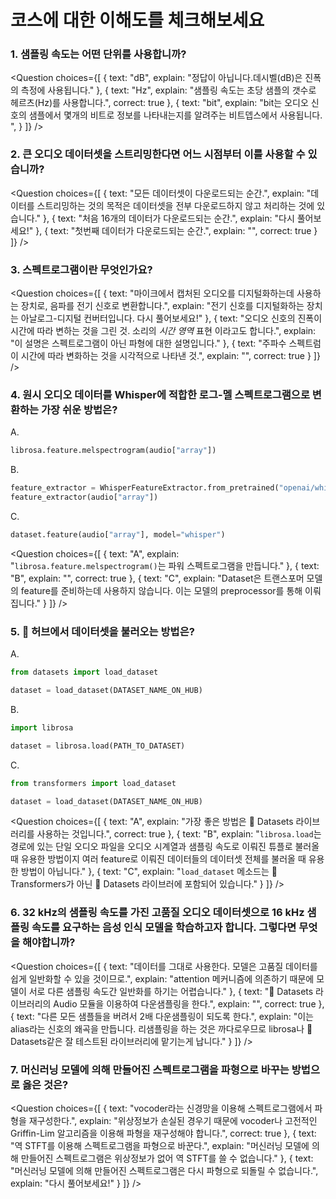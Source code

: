<!-- DISABLE-FRONTMATTER-SECTIONS -->

# 코스에 대한 이해도를 체크해보세요

### 1. 샘플링 속도는 어떤 단위를 사용합니까?

<Question
	choices={[
		{
			text: "dB",
			explain: "정답이 아닙니다.데시벨(dB)은 진폭의 측정에 사용됩니다."
		},
		{
			text: "Hz",
			explain: "샘플링 속도는 초당 샘플의 갯수로 헤르츠(Hz)를 사용합니다.",
			correct: true
		},
		{
			text: "bit",
			explain: "bit는 오디오 신호의 샘플에서 몇개의 비트로 정보를 나타내는지를 알려주는 비트뎁스에서 사용됩니다. ",
		}
	]}
/>

### 2. 큰 오디오 데이터셋을 스트리밍한다면 어느 시점부터 이를 사용할 수 있습니까?

<Question
	choices={[
		{
			text: "모든 데이터셋이 다운로드되는 순간.",
			explain: "데이터를 스트리밍하는 것의 목적은 데이터셋을 전부 다운로드하지 않고 처리하는 것에 있습니다."
		},
		{
			text: "처음 16개의 데이터가 다운로드되는 순간.",
			explain: "다시 풀어보세요!"
		},
		{
			text: "첫번째 데이터가 다운로드되는 순간.",
			explain: "",
			correct: true
		}
	]}
/>

### 3. 스펙트로그램이란 무엇인가요?

<Question
	choices={[
		{
			text: "마이크에서 캡처된 오디오를 디지털화하는데 사용하는 장치로, 음파를 전기 신호로 변환합니다.",
			explain: "전기 신호를 디지털화하는 장치는 아날로그-디지털 컨버터입니다. 다시 풀어보세요!"
		},
		{
			text: "오디오 신호의 진폭이 시간에 따라 변하는 것을 그린 것. 소리의 *시간 영역* 표현 이라고도 합니다.",
			explain: "이 설명은 스펙트로그램이 아닌 파형에 대한 설명입니다."
		},
		{
			text: "주파수 스펙트럼이 시간에 따라 변화하는 것을 시각적으로 나타낸 것.",
			explain: "",
			correct: true
		}
	]}
/>

### 4. 원시 오디오 데이터를 Whisper에 적합한 로그-멜 스펙트로그램으로 변환하는 가장 쉬운 방법은?

A.
```python
librosa.feature.melspectrogram(audio["array"])
```

B.
```python
feature_extractor = WhisperFeatureExtractor.from_pretrained("openai/whisper-small")
feature_extractor(audio["array"])
```

C.
```python
dataset.feature(audio["array"], model="whisper")
```

<Question
	choices={[
		{
			text: "A",
			explain: "`librosa.feature.melspectrogram()`는 파워 스펙트로그램을 만듭니다."
		},
		{
			text: "B",
			explain: "",
			correct: true
		},
		{
			text: "C",
			explain: "Dataset은 트랜스포머 모델의 feature를 준비하는데 사용하지 않습니다. 이는 모델의 preprocessor를 통해 이뤄집니다."
		}
	]}
/>

### 5. 🤗 허브에서 데이터셋을 불러오는 방법은?

A.
```python
from datasets import load_dataset

dataset = load_dataset(DATASET_NAME_ON_HUB)
```

B.
```python
import librosa

dataset = librosa.load(PATH_TO_DATASET)
```

C.
```python
from transformers import load_dataset

dataset = load_dataset(DATASET_NAME_ON_HUB)
```

<Question
	choices={[
		{
			text: "A",
			explain: "가장 좋은 방법은 🤗 Datasets 라이브러리를 사용하는 것입니다.",
			correct: true
		},
		{
			text: "B",
			explain: "`librosa.load`는 경로에 있는 단일 오디오 파일을 오디오 시계열과 샘플링 속도로 이뤄진 튜플로 불러올때 유용한 방법이지 여러 feature로 이뤄진 데이터들의 데이터셋 전체를 불러올 때 유용한 방법이 아닙니다."
		},
		{
			text: "C",
			explain: "`load_dataset` 메소드는 🤗 Transformers가 아닌 🤗 Datasets 라이브러에 포함되어 있습니다."
		}
	]}
/>

### 6. 32 kHz의 샘플링 속도를 가진 고품질 오디오 데이터셋으로 16 kHz 샘플링 속도를 요구하는 음성 인식 모델을 학습하고자 합니다. 그렇다면 무엇을 해야합니까?

<Question
	choices={[
		{
			text: "데이터를 그대로 사용한다. 모델은 고품질 데이터를 쉽게 일반화할 수 있을 것이므로.",
			explain: "attention 메커니즘에 의존하기 때문에 모델이 서로 다른 샘플링 속도간 일반화를 하기는 어렵습니다."
		},
		{
			text: "🤗 Datasets 라이브러리의 Audio 모듈을 이용하여 다운샘플링을 한다.",
			explain: "",
			correct: true
		},
		{
			text: "다른 모든 샘플들을 버려서 2배 다운샘플링이 되도록 한다.",
			explain: "이는 alias라는 신호의 왜곡을 만듭니다. 리샘플링을 하는 것은 까다로우므로 librosa나 🤗 Datasets같은 잘 테스트된 라이브러리에 맡기는게 납니다."
		}
	]}
/>

### 7. 머신러닝 모델에 의해 만들어진 스펙트로그램을 파형으로 바꾸는 방법으로 옳은 것은?

<Question
	choices={[
		{
			text: "vocoder라는 신경망을 이용해 스펙트로그램에서 파형을 재구성한다.",
			explain: "위상정보가 손실된 경우기 때문에 vocoder나 고전적인 Griffin-Lim 알고리즘을 이용해 파형을 재구성해야 합니다.",
			correct: true
		},
		{
			text: "역 STFT를 이용해 스펙트로그램을 파형으로 바꾼다.",
			explain: "머신러닝 모델에 의해 만들어진 스펙트로그램은 위상정보가 없어 역 STFT를 쓸 수 없습니다."
		},
		{
			text: "머신러닝 모델에 의해 만들어진 스펙트로그램은 다시 파형으로 되돌릴 수 없습니다.",
			explain: "다시 풀어보세요!"
		}
	]}
/>
